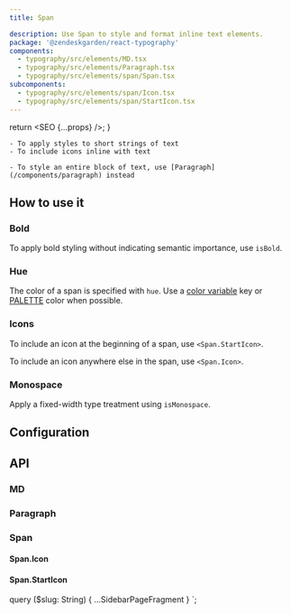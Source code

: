 ```yaml
---
title: Span

description: Use Span to style and format inline text elements.
package: '@zendeskgarden/react-typography'
components:
  - typography/src/elements/MD.tsx
  - typography/src/elements/Paragraph.tsx
  - typography/src/elements/span/Span.tsx
subcomponents:
  - typography/src/elements/span/Icon.tsx
  - typography/src/elements/span/StartIcon.tsx
---
```



  return <SEO {...props} />;
}

<Usage>
  <Use>

    - To apply styles to short strings of text
    - To include icons inline with text

  </Use>
  <Misuse>

    - To style an entire block of text, use [Paragraph](/components/paragraph) instead

  </Misuse>
</Usage>

## How to use it

### Bold

To apply bold styling without indicating semantic importance, use `isBold`.


<CodeExample code={BoldCode}>
  <Bold />
</CodeExample>

### Hue

The color of a span is specified with `hue`. Use a [color variable](/components/theme-object#colors)
key or [PALETTE](/components/palette#palette) color when possible.


<CodeExample code={HueCode}>
  <Hue />
</CodeExample>

### Icons

To include an icon at the beginning of a span, use `<Span.StartIcon>`.


<CodeExample code={StartIconCode}>
  <StartIcon />
</CodeExample>

To include an icon anywhere else in the span, use `<Span.Icon>`.


<CodeExample code={IconCode}>
  <Icon />
</CodeExample>

### Monospace

Apply a fixed-width type treatment using `isMonospace`.


<CodeExample code={MonospaceCode}>
  <Monospace />
</CodeExample>

## Configuration

<Configuration reactPackage={props.data.mdx.package} components={props.data.mdx.components} />

## API

### MD

<Component components={props.data.mdx.components} componentName="md" />

<PropSheet components={props.data.mdx.components} componentName="md" />

### Paragraph

<Component components={props.data.mdx.components} componentName="paragraph" />

<PropSheet components={props.data.mdx.components} componentName="paragraph" />

### Span

<Component components={props.data.mdx.components} componentName="span" />

<PropSheet components={props.data.mdx.components} componentName="span" />

#### Span.Icon

<Component components={props.data.mdx.subcomponents} componentName="span.icon" />

<PropSheet components={props.data.mdx.subcomponents} componentName="span.icon" />

#### Span.StartIcon

<Component components={props.data.mdx.subcomponents} componentName="span.startIcon" />

<PropSheet components={props.data.mdx.subcomponents} componentName="span.startIcon" />


  query ($slug: String) {
    ...SidebarPageFragment
  }
`;
